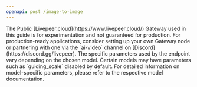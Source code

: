 ```yaml
---
openapi: post /image-to-image
---
```


<Info>
  The Public [Livepeer.cloud](https://www.livepeer.cloud/) Gateway used in this
  guide is for experimentation and not guaranteed for production. For
  production-ready applications, consider setting up your own Gateway node or
  partnering with one via the `ai-video` channel on
  [Discord](https://discord.gg/livepeer).
</Info>

<Note>
  The specific parameters used by the endpoint vary depending on the chosen
  model. Certain models may have parameters such as `guiding_scale` disabled by
  default. For detailed information on model-specific parameters, please refer
  to the respective model documentation.
</Note>
